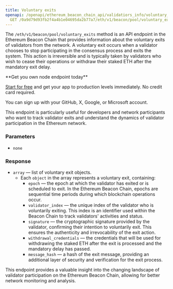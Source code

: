 ---
title: Voluntary exits
openapi: /openapi/ethereum_beacon_chain_api/validatiors_info/voluntary_exits.json
  GET /0a9d79d93fb2f4a4b1e04695da2b77a7/eth/v1/beacon/pool/voluntary_exits
---

The `/eth/v1/beacon/pool/voluntary_exits` method is an API endpoint in the Ethereum Beacon Chain that provides information about the voluntary exits of validators from the network. A voluntary exit occurs when a validator chooses to stop participating in the consensus process and exits the system. This action is irreversible and is typically taken by validators who wish to cease their operations or withdraw their staked ETH after the mandatory exit delay.

<Check>
**Get you own node endpoint today**

[Start for free](https://console.chainstack.com/) and get your app to production levels immediately. No credit card required.

You can sign up with your GitHub, X, Google, or Microsoft account.
</Check>


This endpoint is particularly useful for developers and network participants who want to track validator exits and understand the dynamics of validator participation in the Ethereum network.

### Parameters

* `none`

### Response

* `array` — list of voluntary exit objects.
  + Each `object` in the array represents a voluntary exit, containing:
    - `epoch` — the epoch at which the validator has exited or is scheduled to exit. In the Ethereum Beacon Chain, epochs are sequential time periods during which blockchain operations occur.
    - `validator_index` — the unique index of the validator who is voluntarily exiting. This index is an identifier used within the Beacon Chain to track validators' activities and status.
    - `signature` — the cryptographic signature provided by the validator, confirming their intention to voluntarily exit. This ensures the authenticity and irrevocability of the exit action.
    - `withdrawal_credentials` — the credentials that will be used for withdrawing the staked ETH after the exit is processed and the mandatory delay has passed.
    - `message_hash` — a hash of the exit message, providing an additional layer of security and verification for the exit process.

This endpoint provides a valuable insight into the changing landscape of validator participation on the Ethereum Beacon Chain, allowing for better network monitoring and analysis.